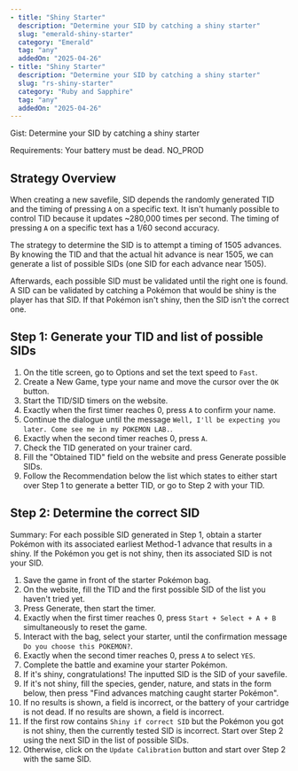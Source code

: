 ```yaml
---
- title: "Shiny Starter"
  description: "Determine your SID by catching a shiny starter"
  slug: "emerald-shiny-starter"
  category: "Emerald"
  tag: "any"
  addedOn: "2025-04-26"
- title: "Shiny Starter"
  description: "Determine your SID by catching a shiny starter"
  slug: "rs-shiny-starter"
  category: "Ruby and Sapphire"
  tag: "any"
  addedOn: "2025-04-26"
---
```


<Gist>Gist: Determine your SID by catching a shiny starter</Gist>

<ShowIf slug="/starter-sandbox">
  Requirements: Your battery must be dead. NO_PROD
</ShowIf>

## Strategy Overview

When creating a new savefile, SID depends the randomly generated TID and the timing of pressing `A` on a specific text.
It isn't humanly possible to control TID because it updates ~280,000 times per second.
The timing of pressing `A` on a specific text has a 1/60 second accuracy.

The strategy to determine the SID is to attempt a timing of 1505 advances. By knowing the TID and that the actual hit advance is near 1505,
we can generate a list of possible SIDs (one SID for each advance near 1505).

Afterwards, each possible SID must be validated until the right one is found. A SID can be validated by catching a Pokémon that would be shiny is the player has that SID. If that Pokémon isn't shiny,
then the SID isn't the correct one.

## Step 1: Generate your TID and list of possible SIDs

1. On the title screen, go to Options and set the text speed to `Fast`.
2. Create a New Game, type your name and move the cursor over the `OK` button.
3. Start the TID/SID timers on the website.
4. Exactly when the first timer reaches 0, press `A` to confirm your name.
5. Continue the dialogue until the message `Well, I'll be expecting you later. Come see me in my POKEMON LAB.`.
6. Exactly when the second timer reaches 0, press `A`.
7. Check the TID generated on your trainer card.
8. Fill the "Obtained TID" field on the website and press Generate possible SIDs.
9. Follow the Recommendation below the list which states to either start over Step 1 to generate a better TID, or go to Step 2 with your TID.

<GenerateTidSid game="emerald" />

## Step 2: Determine the correct SID

Summary: For each possible SID generated in Step 1, obtain a starter Pokémon with its associated earliest Method-1 advance that results in a shiny.
If the Pokémon you get is not shiny, then its associated SID is not your SID.

1. Save the game in front of the starter Pokémon bag.
2. On the website, fill the TID and the first possible SID of the list you haven't tried yet.
3. Press Generate, then start the timer.
4. Exactly when the first timer reaches 0, press `Start + Select + A + B` simultaneously to reset the game.
5. Interact with the bag, select your starter, until the confirmation message `Do you choose this POKEMON?`.
6. Exactly when the second timer reaches 0, press `A` to select `YES`.
7. Complete the battle and examine your starter Pokémon.
8. If it's shiny, congratulations! The inputted SID is the SID of your savefile.
9. If it's not shiny, fill the species, gender, nature, and stats in the form below, then press "Find advances matching caught starter Pokémon".
10. <ShowIf slug="/starter-sandbox">
      If no results is shown, a field is incorrect, or the battery of your
      cartridge is not dead.
    </ShowIf>
    <ShowIf slug="/starter-sandbox">
      If no results are shown, a field is incorrect.
    </ShowIf>
11. If the first row contains `Shiny if correct SID` but the Pokémon you got is not shiny, then the currently tested SID is incorrect. Start over Step 2 using the next SID in the list of possible SIDs.
12. Otherwise, click on the `Update Calibration` button and start over Step 2 with the same SID.

<ShinyStarter game="emerald"></ShinyStarter>
